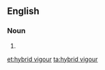 ==English==

===Noun===
{{en-noun|-}}

# {{alternative spelling of|[[hybrid vigor]]}}

[[et:hybrid vigour]]
[[ta:hybrid vigour]]
